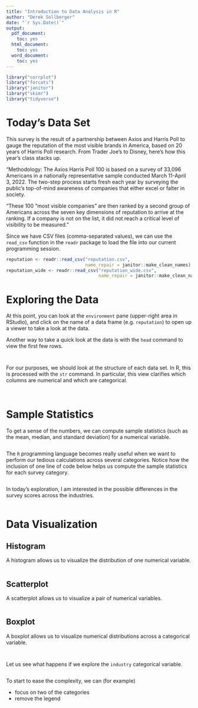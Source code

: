 ```yaml
---
title: "Introduction to Data Analysis in R"
author: "Derek Sollberger"
date: "`r Sys.Date()`"
output:
  pdf_document:
    toc: yes
  html_document:
    toc: yes
  word_document:
    toc: yes
---
```


```r
library("corrplot")
library("forcats")
library("janitor")
library("skimr")
library("tidyverse")
```

# Today's Data Set

This survey is the result of a partnership between Axios and Harris Poll to gauge the reputation of the most visible brands in America, based on 20 years of Harris Poll research. From Trader Joe's to Disney, here's how this year's class stacks up.

"Methodology: The Axios Harris Poll 100 is based on a survey of 33,096 Americans in a nationally representative sample conducted March 11-April 3, 2022. The two-step process starts fresh each year by surveying the public’s top-of-mind awareness of companies that either excel or falter in society.

"These 100 “most visible companies” are then ranked by a second group of Americans across the seven key dimensions of reputation to arrive at the ranking. If a company is not on the list, it did not reach a critical level of visibility to be measured."

Since we have CSV files (comma-separated values), we can use the `read_csv` function in the `readr` package to load the file into our current programming session.

```r
reputation <- readr::read_csv("reputation.csv",
                              name_repair = janitor::make_clean_names)
reputation_wide <- readr::read_csv("reputation_wide.csv",
                                   name_repair = janitor::make_clean_names)
```

# Exploring the Data

At this point, you can look at the `environment` pane (upper-right area in RStudio), and click on the name of a data frame (e.g. `reputation`) to open up a viewer to take a look at the data.

Another way to take a quick look at the data is with the `head` command to view the first few rows.

```r

```

```r

```

For our purposes, we should look at the structure of each data set.  In R, this is processed with the `str` command.  In particular, this view clarifies which columns are numerical and which are categorical.

```r

```

```r

```

# Sample Statistics

To get a sense of the numbers, we can compute sample statistics (such as the mean, median, and standard deviation) for a numerical variable.

```r

```

The `R` programming language becomes really useful when we want to perform our tedious calculations across several categories.  Notice how the inclusion of one line of code below helps us compute the sample statistics for each survey category.

```r

```

In today's exploration, I am interested in the possible differences in the survey scores across the industries.

```r

```

# Data Visualization

## Histogram

A histogram allows us to visualize the distribution of one numerical variable.

```r

```

## Scatterplot

A scatterplot allows us to visualize a pair of numerical variables.

```r

```


## Boxplot

A boxplot allows us to visualize numerical distributions across a categorical variable.

```r

```

```r

```
Let us see what happens if we explore the `industry` categorical variable.

```r

```

To start to ease the complexity, we can (for example)

* focus on two of the categories
* remove the legend

```r

```

